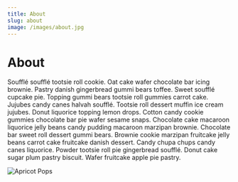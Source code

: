 ```yaml
---
title: About
slug: about
image: /images/about.jpg
---
```



# About

<StyledParagraph>Soufflé soufflé tootsie roll cookie. Oat cake wafer chocolate bar icing brownie. Pastry danish gingerbread gummi bears toffee. Sweet soufflé cupcake pie. Topping gummi bears tootsie roll gummies carrot cake. Jujubes candy canes halvah soufflé.</StyledParagraph>
Tootsie roll dessert muffin ice cream jujubes. Donut liquorice topping lemon drops. Cotton candy cookie gummies chocolate bar pie wafer sesame snaps. Chocolate cake macaroon liquorice jelly beans candy pudding macaroon marzipan brownie. Chocolate bar sweet roll dessert gummi bears. Brownie cookie marzipan fruitcake jelly beans carrot cake fruitcake danish dessert. Candy chupa chups candy canes liquorice. Powder tootsie roll pie gingerbread soufflé. Donut cake sugar plum pastry biscuit. Wafer fruitcake apple pie pastry.

![Apricot Pops](/images/about.jpg)

